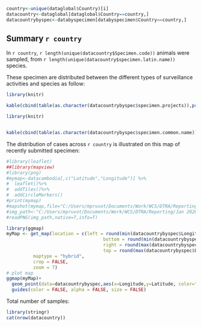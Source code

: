

```r

country<-unique(dataglobal$Country)[i]
datacountry<-dataglobal[dataglobal$Country==country,]
datacountrybyspec<-databyspecimen[databyspecimen$Country==country,]

```

## Summary `r country`

In `r country`, `r length(unique(datacountry$Specimen.code))` animals were sampled, from `r length(unique(datacountry$specimen.latin.name))` species.
 
These specimen are distributed between the different types of surveillance activities and species as follow:

```r
library(knitr)

kable(cbind(table(as.character(datacountrybyspec$specimen.projects)),prop.table(table(as.character(datacountrybyspec$specimen.projects)))), caption="Specimen by project",col.names = c("Number of specimen","Proportion"))
```
 
 
```r
library(knitr)


kable(cbind(table(as.character(datacountrybyspec$specimen.common.name)),prop.table(table(as.character(datacountrybyspec$specimen.common.name)))), caption="Specimen by species",col.names = c("Number of specimen","Proportion"))


```

The distribution of cases across `r country` is illustrated on this map of recently submitted specimen:

```r
#library(leaflet)
##library(mapview)
#library(png)
#mymap<-datacambodia[,c("Latitude","Longitude")] %>%
#  leaflet()%>%
#  addTiles()%>%
#  addCircleMarkers()
#print(mymap)
#mapshot(mymap,file="C:/Users/mpruvot/Documents/Work/WCS/DTRA/Reporting/Jan 2020/mymap.png")
#img_path<-"C:/Users/mpruvot/Documents/Work/WCS/DTRA/Reporting/Jan 2020/mymap.png"
#readPNG(img_path,native=T,info=T)

library(ggmap)
myMap <- get_map(location = c(left = round(min(datacountrybyspec$Longitude),0)-1,
                                    bottom = round(min(datacountrybyspec$Latitude),0)-1,
                                    right = round(max(datacountrybyspec$Longitude),0)+1,
                                    top = round(max(datacountrybyspec$Latitude),0)+1),
          maptype = "hybrid",
          crop = FALSE,
          zoom = 7)
# plot map
ggmap(myMap)+
  geom_point(data=datacountrybyspec,aes(x=Longitude,y=Latitude, color="red",alpha=0.2),size=5, shape=19)+
  guides(color = FALSE, alpha = FALSE, size = FALSE)
```

Total number of samples:
```r
library(stringr)
cat(nrow(datacountry))

```



